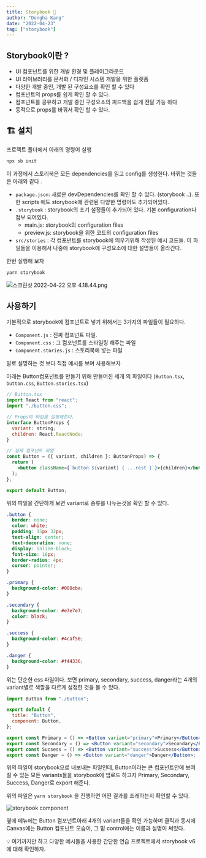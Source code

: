 ```yaml
---
title: Storybook 🦄
author: "Dongha Kang"
date: "2022-04-23"
tag: ["storybook"]
---
```


## Storybook이란 ?

- UI 컴포넌트를 위한 개발 환경 및 플레이그라운드
- UI 라이브러리를 문서화 / 디자인 시스템 개발을 위한 플랫폼
- 다양한 개발 중인, 개발 된 구성요소를 확인 할 수 있다
- 컴포넌트의 props를 쉽게 확인 할 수 있다.
- 컴포넌트를 공유하고 개발 중인 구성요소의 피드백을 쉽게 전달 가능 하다
- 동적으로 props를 바꿔서 확인 할 수 있다.

## 🏗 설치

프로젝트 폴더에서 아래의 명령어 실행

```bash
npx sb init
```

이 과정에서 스토리북은 모든 dependencies를 읽고 config를 생성한다. 바뀌는 것들은 아래와 같다 .

- `package.json`: 새로운 devDependencies를 확인 할 수 있다. (storybook ..). 또한 scripts 에도 storybook에 관련된 다양한 명령어도 추가되어있다.
- `.storybook` : storybook의 초기 설정들이 추가되어 있다. 기본 configuration다 첨부 되어있다.
    - main.js: storybook의 configuration files
    - preview.js: storybook을 위한 코드의 configuration files
- `src/stories` : 각 컴포넌트를 storybook에 띄우기위해 작성된 예시 코드들. 이 파일들을 이용해서 나중에 storybook에 구성요소에 대한 설명들이 올라간다.

한번 실행해 보자

```bash
yarn storybook
```

![스크린샷 2022-04-22 오후 4.18.44.png](/img/blog/storybook1.png)

## 사용하기

기본적으로 storybook에 컴포넌트로 넣기 위해서는 3가지의 파일들이 필요하다.

- `Component.js` : 진짜 컴포넌트 파일.
- `Component.css` : 그 컴포넌트를 스타일링 해주는 파일
- `Component.stories.js` : 스토리북에 넣는 파일

말로 설명하는 것 보다 직접 예시를 보며 사용해보자 

아래는 Button컴포넌트를 만들기 위해 만들어진 세개 의 파일이다 (`Button.tsx`, `button.css`, `Button.stories.tsx`)

```jsx
// Button.tsx
import React from "react";
import "./button.css";

// Props의 타입을 설정해준다.
interface ButtonProps {
  variant: string;
  children: React.ReactNode;
}

// 실제 컴포넌트 파일
const Button = ({ variant, children }: ButtonProps) => {
  return (
    <button className={`button ${variant} { ...rest }`}>{children}</button>
  );
};

export default Button;
```

위의 파일을 간단하게 보면 variant로 종류를 나누는것을 확인 할 수 있다.

```css
.button {
  border: none;
  color: white;
  padding: 15px 32px;
  text-align: center;
  text-decoration: none;
  display: inline-block;
  font-size: 16px;
  border-radius: 4px;
  cursor: pointer;
}

.primary {
  background-color: #008cba;
}

.secondary {
  background-color: #e7e7e7;
  color: black;
}

.success {
  background-color: #4caf50;
}

.danger {
  background-color: #f44336;
}
```

위는 단순한 css 파일이다. 보면 primary, secondary, success, danger라는 4개의 variant별로 색깔을 다르게 설정한 것을 볼 수 있다.

```jsx
import Button from "./Button";

export default {
  title: "Button",
  component: Button,
};

export const Primary = () => <Button variant="primary">Primary</Button>;
export const Secondary = () => <Button variant="secondary">Secondary</Button>;
export const Sucsess = () => <Button variant="success">Sucsess</Button>;
export const Danger = () => <Button variant="danger">Danger</Button>;
```

위의 파일이 storybook으로 내보내는 파일인데, Button이라는 큰 컴포넌트안에 보여질 수 있는 모든 variants들을 storybook에 업로드 하고자 Primary, Secondary, Success, Danger로 export 해준다. 

위의 파일은 `yarn storybook` 을 진행하면 어떤 결과를 초래하는지 확인할 수 있다.

![storybook component](/img/blog/storybook2.png)

옆에 메뉴에는 Button 컴포넌트아래 4개의 variant들을 확인 가능하며 클릭과 동시에 Canvas에는 Button 컴포넌트 모습이, 그 밑 control에는 이름과 설명이 써있다.

<aside>
💡 여기까지만 하고 다양한 예시들을 사용한 간단한 연습 프로젝트에서 storybook v6에 대해 확인하자.

</aside>